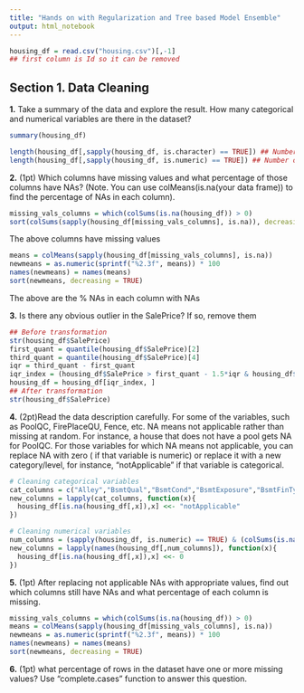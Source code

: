 ```yaml
---
title: "Hands on with Regularization and Tree based Model Ensemble"
output: html_notebook
---
```



```r
housing_df = read.csv("housing.csv")[,-1]
## first column is Id so it can be removed
```

## Section 1. Data Cleaning

__1.__ Take a summary of the data and explore the result. How many categorical and numerical variables are
there in the dataset?

```r
summary(housing_df)
```
```r
length(housing_df[,sapply(housing_df, is.character) == TRUE]) ## Number of categorical variables
length(housing_df[,sapply(housing_df, is.numeric) == TRUE]) ## Number of numerical variables
```

__2.__ (1pt) Which columns have missing values and what percentage of those columns have NAs? (Note.
You can use colMeans(is.na(your data frame)) to find the percentage of NAs in each column).
```r
missing_vals_columns = which(colSums(is.na(housing_df)) > 0)
sort(colSums(sapply(housing_df[missing_vals_columns], is.na)), decreasing = TRUE)
```
The above columns have missing values
```r
means = colMeans(sapply(housing_df[missing_vals_columns], is.na))
newmeans = as.numeric(sprintf("%2.3f", means)) * 100
names(newmeans) = names(means)
sort(newmeans, decreasing = TRUE)
```
The above are the % NAs in each column with NAs

__3.__ Is there any obvious outlier in the SalePrice? If so, remove them
```r
## Before transformation
str(housing_df$SalePrice)
first_quant = quantile(housing_df$SalePrice)[2]
third_quant = quantile(housing_df$SalePrice)[4]
iqr = third_quant - first_quant
iqr_index = (housing_df$SalePrice > first_quant - 1.5*iqr & housing_df$SalePrice < third_quant + 1.5*iqr)
housing_df = housing_df[iqr_index, ]
## After transformation
str(housing_df$SalePrice)
```

__4.__ (2pt)Read the data description carefully. For some of the variables, such as PoolQC, FirePlaceQU,
Fence, etc. NA means not applicable rather than missing at random. For instance, a house that does
not have a pool gets NA for PoolQC. For those variables for which NA means not applicable, you
can replace NA with zero ( if that variable is numeric) or replace it with a new category/level, for
instance, “notApplicable” if that variable is categorical.

```r
# Cleaning categorical variables
cat_columns = c("Alley","BsmtQual","BsmtCond","BsmtExposure","BsmtFinType1","BsmtFinType2","FireplaceQu","GarageType","GarageFinish","GarageQual","GarageCond","PoolQC","Fence","MiscFeature")
new_columns = lapply(cat_columns, function(x){
  housing_df[is.na(housing_df[,x]),x] <<- "notApplicable"
})

# Cleaning numerical variables
num_columns = (sapply(housing_df, is.numeric) == TRUE) & (colSums(is.na(housing_df)) > 0)
new_columns = lapply(names(housing_df[,num_columns]), function(x){
  housing_df[is.na(housing_df[,x]),x] <<- 0
})
```

__5.__ (1pt) After replacing not applicable NAs with appropriate values, find out which columns still
have NAs and what percentage of each column is missing.

```r
missing_vals_columns = which(colSums(is.na(housing_df)) > 0)
means = colMeans(sapply(housing_df[missing_vals_columns], is.na))
newmeans = as.numeric(sprintf("%2.3f", means)) * 100
names(newmeans) = names(means)
sort(newmeans, decreasing = TRUE)
```

__6.__ (1pt) what percentage of rows in the dataset have one or more missing values? Use
“complete.cases” function to answer this question.

```r

```

